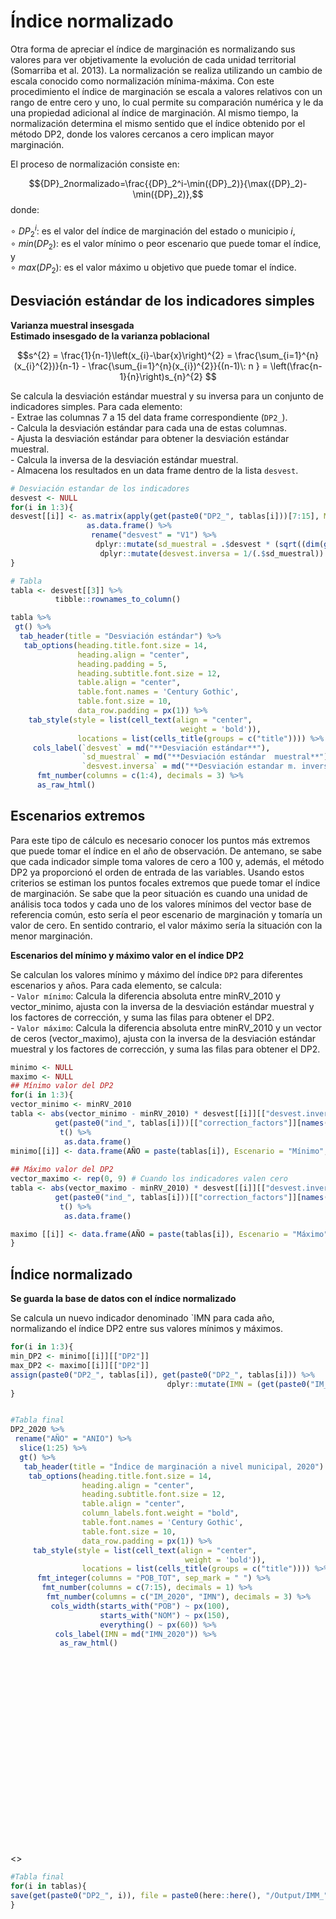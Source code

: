 # Índice normalizado  {.unlisted .unnumbered}

Otra forma de apreciar el índice de marginación es normalizando sus valores para ver objetivamente la evolución de cada unidad territorial (Somarriba et al. 2013). La normalización se realiza utilizando un cambio de escala conocido como normalización mínima-máxima. Con este procedimiento el índice de marginación se escala a valores relativos con un rango de entre cero y uno, lo cual permite su comparación numérica y le da una propiedad adicional al índice de marginación. Al mismo tiempo, la normalización determina el mismo sentido que el índice obtenido por el método DP2, donde los valores cercanos a cero implican mayor marginación.  

El proceso de normalización consiste en:

$${DP}_2normalizado=\frac{{DP}_2^i-\min({DP}_2)}{\max({DP}_2)-\min({DP}_2)},$$
donde:

$\circ \: {DP}_{2}^{i}$: es el valor del índice de marginación del estado o municipio $i$,   
$\circ \: min ({DP}_{2})$: es el valor mínimo o peor escenario que puede tomar el índice, y   
$\circ \: max ({DP}_{2})$: es el valor máximo u objetivo que puede tomar el índice.  


## Desviación estándar de los indicadores simples  {-}

**Varianza muestral insesgada**    
**Estimado insesgado de la varianza poblacional**      

$$s^{2} = \frac{1}{n-1}\left(x_{i}-\bar{x}\right)^{2} = \frac{\sum_{i=1}^{n}(x_{i}^{2})}{n-1} - \frac{\sum_{i=1}^{n}(x_{i})^{2}}{(n-1)\: n } = \left(\frac{n-1}{n}\right)s_{n}^{2} $$ 

Se calcula la desviación estándar muestral y su inversa para un conjunto de indicadores simples. Para cada elemento:   
- Extrae las columnas 7 a 15 del data frame correspondiente (`DP2_`).  
- Calcula la desviación estándar para cada una de estas columnas.  
- Ajusta la desviación estándar para obtener la desviación estándar muestral.  
- Calcula la inversa de la desviación estándar muestral.  
- Almacena los resultados en un data frame dentro de la lista `desvest`.    

```r
# Desviación estandar de los indicadores
desvest <- NULL
for(i in 1:3){
desvest[[i]] <- as.matrix(apply(get(paste0("DP2_", tablas[i]))[7:15], MARGIN = 2, sd)) %>%
                 as.data.frame() %>%
                  rename("desvest" = "V1") %>%
                   dplyr::mutate(sd_muestral = .$desvest * (sqrt((dim(get(paste0("DP2_", tablas[i]))[7:15])[1] - 1)/dim(get(paste0("DP2_", tablas[i]))[7:15])[1]))) %>%
                    dplyr::mutate(desvest.inversa = 1/(.$sd_muestral))
}
```


```r
# Tabla
tabla <- desvest[[3]] %>%
          tibble::rownames_to_column()

tabla %>%
 gt() %>%
  tab_header(title = "Desviación estándar") %>% 
   tab_options(heading.title.font.size = 14, 
               heading.align = "center",
               heading.padding = 5,
               heading.subtitle.font.size = 12,
               table.align = "center",
               table.font.names = 'Century Gothic',
               table.font.size = 10,
               data_row.padding = px(1)) %>%
    tab_style(style = list(cell_text(align = "center",
                                      weight = 'bold')),
               locations = list(cells_title(groups = c("title")))) %>%
     cols_label(`desvest` = md("**Desviación estándar**"), 
                `sd_muestral` = md("**Desviación estándar  muestral**"),
                `desvest.inversa` = md("**Desviación estandar m. inversa**")) %>%
      fmt_number(columns = c(1:4), decimals = 3) %>%
      as_raw_html()
```

## Escenarios extremos {-}

Para este tipo de cálculo es necesario conocer los puntos más extremos que puede tomar el índice en el año de observación. De antemano, se sabe que cada indicador simple toma valores de cero a 100 y, además, el método DP2 ya proporcionó el orden de entrada de las variables. Usando estos criterios se estiman los puntos focales extremos que puede tomar el índice de marginación. Se sabe que la peor situación es cuando una unidad de análisis toca todos y cada uno de los valores mínimos del vector base de referencia común, esto sería el peor escenario de marginación y tomaría un valor de cero. En sentido contrario, el valor máximo sería la situación con la menor marginación.   

**Escenarios del mínimo y máximo valor en el índice DP2**  

Se calculan los valores mínimo y máximo del índice `DP2` para diferentes escenarios y años. Para cada elemento, se calcula:   
- `Valor mínimo`: Calcula la diferencia absoluta entre minRV_2010 y vector_minimo, ajusta con la inversa de la desviación estándar muestral y los factores de corrección, y suma las filas para obtener el DP2.   
- `Valor máximo`: Calcula la diferencia absoluta entre minRV_2010 y un vector de ceros (vector_maximo), ajusta con la inversa de la desviación estándar muestral y los factores de corrección, y suma las filas para obtener el DP2.   

```r
minimo <- NULL
maximo <- NULL
## Mínimo valor del DP2
for(i in 1:3){
vector_minimo <- minRV_2010  
tabla <- abs(vector_minimo - minRV_2010) * desvest[[i]][["desvest.inversa"]] *
          get(paste0("ind_", tablas[i]))[["correction_factors"]][names(DP2_2020[7:15])] %>%
           t() %>%
            as.data.frame() 
minimo[[i]] <- data.frame(AÑO = paste(tablas[i]), Escenario = "Mínimo", tabla, DP2 = rowSums(tabla))
  
## Máximo valor del DP2   
vector_maximo <- rep(0, 9) # Cuando los indicadores valen cero 
tabla <- abs(vector_maximo - minRV_2010) * desvest[[i]][["desvest.inversa"]] *
          get(paste0("ind_", tablas[i]))[["correction_factors"]][names(DP2_2020[7:15])] %>%
           t() %>%
            as.data.frame() 

maximo [[i]] <- data.frame(AÑO = paste(tablas[i]), Escenario = "Máximo", tabla, DP2 = rowSums(tabla))
}
```


## Índice normalizado {-}

**Se guarda la base de datos con el índice normalizado**  

Se calcula un nuevo indicador denominado `IMN para cada año, normalizando el índice DP2 entre sus valores mínimos y máximos. 


```r
for(i in 1:3){
min_DP2 <- minimo[[i]][["DP2"]]
max_DP2 <- maximo[[i]][["DP2"]]
assign(paste0("DP2_", tablas[i]), get(paste0("DP2_", tablas[i])) %>%
                                   dplyr::mutate(IMN = (get(paste0("IM_", tablas[i])) - min_DP2)/(max_DP2 -  min_DP2)))
}
```


::: {style="height:700px;overflow:auto;"}
```r
#Tabla final
DP2_2020 %>% 
 rename("AÑO" = "ANIO") %>%
  slice(1:25) %>%
  gt() %>%
   tab_header(title = "Índice de marginación a nivel municipal, 2020") %>%
    tab_options(heading.title.font.size = 14, 
                heading.align = "center",
                heading.subtitle.font.size = 12,
                table.align = "center",
                column_labels.font.weight = "bold",
                table.font.names = 'Century Gothic',
                table.font.size = 10,
                data_row.padding = px(1)) %>%
     tab_style(style = list(cell_text(align = "center",
                                       weight = 'bold')),
                locations = list(cells_title(groups = c("title")))) %>%
      fmt_integer(columns = "POB_TOT", sep_mark = " ") %>%
       fmt_number(columns = c(7:15), decimals = 1) %>%
        fmt_number(columns = c("IM_2020", "IMN"), decimals = 3) %>%
         cols_width(starts_with("POB") ~ px(100), 
                    starts_with("NOM") ~ px(150), 
                    everything() ~ px(60)) %>%
          cols_label(IMN = md("IMN_2020")) %>%
           as_raw_html()
```
:::

<\br>
```r
#Tabla final
for(i in tablas){
save(get(paste0("DP2_", i)), file = paste0(here::here(), "/Output/IMM_", i, ".RData"))
}
```

